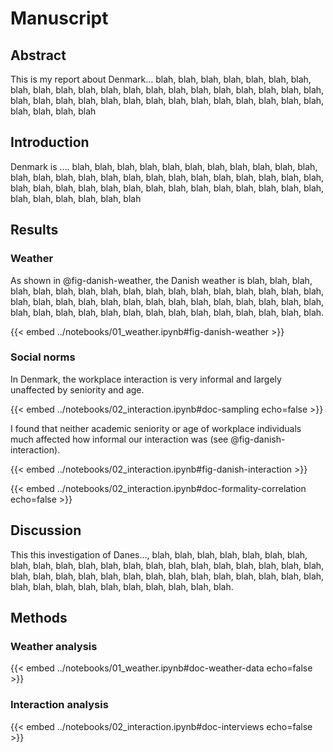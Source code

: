 
# Manuscript

## Abstract

This is my report about Denmark... blah, blah, blah, blah, blah, blah, blah, blah, blah, blah, blah, blah, blah, blah, blah, blah, blah, blah, blah, blah, blah, blah, blah, blah, blah, blah, blah, blah, blah, blah, blah, blah, blah, blah, blah, blah, blah, blah, blah

## Introduction

Denmark is .... blah, blah, blah, blah, blah, blah, blah, blah, blah, blah, blah, blah, blah, blah, blah, blah, blah, blah, blah, blah, blah, blah, blah, blah, blah, blah, blah, blah, blah, blah, blah, blah, blah, blah, blah, blah, blah, blah, blah, blah, blah, blah, blah, blah, blah

## Results

### Weather

As shown in @fig-danish-weather, the Danish weather is blah, blah, blah, blah, blah, blah, blah, blah, blah, blah, blah, blah, blah, blah, blah, blah, blah, blah, blah, blah, blah, blah, blah, blah, blah, blah, blah, blah, blah, blah, blah, blah, blah, blah, blah, blah, blah, blah, blah, blah, blah, blah, blah, blah, blah.

{{< embed ../notebooks/01_weather.ipynb#fig-danish-weather >}}

### Social norms

In Denmark, the workplace interaction is very informal and largely unaffected by seniority and age. 

{{< embed ../notebooks/02_interaction.ipynb#doc-sampling echo=false >}}

I found that neither academic seniority or age of workplace individuals much affected how informal our interaction was (see @fig-danish-interaction). 

{{< embed ../notebooks/02_interaction.ipynb#fig-danish-interaction >}}

<!-- a bug in quarto does not allow successive embeds witout somthing in between (like this) -->

{{< embed ../notebooks/02_interaction.ipynb#doc-formality-correlation echo=false >}}


## Discussion

This this investigation of Danes..., blah, blah, blah, blah, blah, blah, blah, blah, blah, blah, blah, blah, blah, blah, blah, blah, blah, blah, blah, blah, blah, blah, blah, blah, blah, blah, blah, blah, blah, blah, blah, blah, blah, blah, blah, blah, blah, blah, blah, blah, blah, blah, blah, blah, blah.

## Methods

### Weather analysis

{{< embed ../notebooks/01_weather.ipynb#doc-weather-data echo=false >}}

### Interaction analysis

{{< embed ../notebooks/02_interaction.ipynb#doc-interviews echo=false >}}



